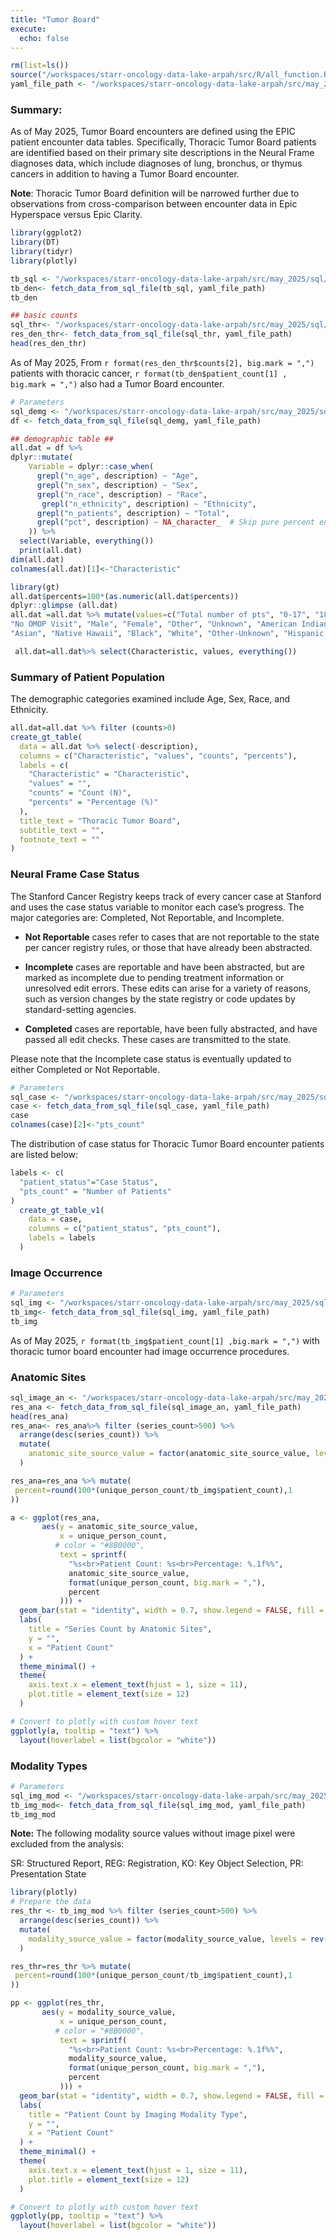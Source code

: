 ```yaml
---
title: "Tumor Board"
execute:
  echo: false
---
```

```r
rm(list=ls())
source("/workspaces/starr-oncology-data-lake-arpah/src/R/all_function.R", encoding = "UTF-8")
yaml_file_path <- "/workspaces/starr-oncology-data-lake-arpah/src/may_2025/sql_params.yml"
```


### Summary:
As of May 2025, Tumor Board encounters are defined using the EPIC patient encounter data tables.
Specifically, Thoracic Tumor Board patients are identified based on their primary site descriptions in the Neural Frame diagnoses data, which include diagnoses of lung, bronchus, or thymus cancers in addition to having a Tumor Board encounter. 

**Note**: Thoracic Tumor Board definition will be narrowed further due to observations from cross-comparison between encounter data in Epic Hyperspace versus Epic Clarity. 


```r
library(ggplot2)
library(DT)
library(tidyr)
library(plotly)

tb_sql <- "/workspaces/starr-oncology-data-lake-arpah/src/may_2025/sql/tumor_board/tumor_board_thoracic_person_metrics.sql"
tb_den<- fetch_data_from_sql_file(tb_sql, yaml_file_path)
tb_den
```

```r
## basic counts 
sql_thr<- "/workspaces/starr-oncology-data-lake-arpah/src/may_2025/sql/image_occ/image_occ_thoracic/image_occ_person_thr.sql"
res_den_thr<- fetch_data_from_sql_file(sql_thr, yaml_file_path)
head(res_den_thr)
```

As of May 2025, From `r format(res_den_thr$counts[2], big.mark = ",")` patients with thoracic cancer, `r format(tb_den$patient_count[1] , big.mark = ",")` also had a Tumor Board encounter. 

```r
# Parameters
sql_demg <- "/workspaces/starr-oncology-data-lake-arpah/src/may_2025/sql/tumor_board/tumor_board_thoracic_demographic_all.sql"
df <- fetch_data_from_sql_file(sql_demg, yaml_file_path)
```

```r
## demographic table ##
all.dat = df %>%
dplyr::mutate(
    Variable = dplyr::case_when(
      grepl("n_age", description) ~ "Age",
      grepl("n_sex", description) ~ "Sex",
      grepl("n_race", description) ~ "Race",
       grepl("n_ethnicity", description) ~ "Ethnicity",
      grepl("n_patients", description) ~ "Total",
      grepl("pct", description) ~ NA_character_  # Skip pure percent entries for the type
    )) %>%
  select(Variable, everything())
  print(all.dat)
dim(all.dat)
colnames(all.dat)[1]<-"Characteristic"
```


```r
library(gt)
all.dat$percents=100*(as.numeric(all.dat$percents))
dplyr::glimpse (all.dat)
all.dat =all.dat %>% mutate(values=c("Total number of pts", "0-17", "18-44", "45-64", "65+",
"No OMOP Visit", "Male", "Female", "Other", "Unknown", "American Indian-Alaska Native",
"Asian", "Native Hawaii", "Black", "White", "Other-Unknown", "Hispanic Latino ", "NOT Hispanic Latino", "Other-Missing" ))

 all.dat=all.dat%>% select(Characteristic, values, everything())
```

### Summary of Patient Population

The demographic categories examined include Age, Sex, Race, and Ethnicity.

```r
all.dat=all.dat %>% filter (counts>0)
create_gt_table(
  data = all.dat %>% select(-description),
  columns = c("Characteristic", "values", "counts", "percents"),
  labels = c(
    "Characteristic" = "Characteristic",
    "values" = "",
    "counts" = "Count (N)",
    "percents" = "Percentage (%)"
  ),
  title_text = "Thoracic Tumor Board",
  subtitle_text = "",
  footnote_text = ""
)
```

### Neural Frame Case Status 
The Stanford Cancer Registry keeps track of every cancer case at Stanford and uses the case status variable to monitor each case’s progress. The major categories are: Completed, Not Reportable, and Incomplete.

- **Not Reportable** cases refer to cases that are not reportable to the state per cancer registry rules, or those that have already been abstracted.

- **Incomplete** cases are reportable and have been abstracted, but are marked as incomplete due to pending treatment information or unresolved edit errors. These edits can arise for a variety of reasons, such as version changes by the state registry or code updates by standard-setting agencies.

- **Completed** cases are reportable, have been fully abstracted, and have passed all edit checks. These cases are transmitted to the state.

Please note that the Incomplete case status is eventually updated to either Completed or Not Reportable.

```r
# Parameters
sql_case <- "/workspaces/starr-oncology-data-lake-arpah/src/may_2025/sql/tumor_board/tumor_board_thoracic_case_status.sql"
case <- fetch_data_from_sql_file(sql_case, yaml_file_path)
case
colnames(case)[2]<-"pts_count"
```
The distribution of case status for Thoracic Tumor Board encounter patients are listed below: 

```r
labels <- c(
  "patient_status"="Case Status",
  "pts_count" = "Number of Patients"
)
  create_gt_table_v1(
    data = case,
    columns = c("patient_status", "pts_count"),
    labels = labels
  )
```


### Image Occurrence 
```r
# Parameters
sql_img <- "/workspaces/starr-oncology-data-lake-arpah/src/may_2025/sql/tumor_board/tumor_board_thoracic_imag_occ.sql"
tb_img<- fetch_data_from_sql_file(sql_img, yaml_file_path)
tb_img
```
As of May 2025, `r format(tb_img$patient_count[1] ,big.mark = ",")` with thoracic tumor board encounter had image occurrence procedures.

::: {.panel-tabset}

### Anatomic Sites
```r
sql_image_an <- "/workspaces/starr-oncology-data-lake-arpah/src/may_2025/sql/tumor_board/tumor_board_thoracic_imag_occ_anatomic.sql"
res_ana <- fetch_data_from_sql_file(sql_image_an, yaml_file_path)
head(res_ana)
res_ana<- res_ana%>% filter (series_count>500) %>%
  arrange(desc(series_count)) %>%
  mutate(
    anatomic_site_source_value = factor(anatomic_site_source_value, levels = rev(unique(anatomic_site_source_value)))
  )

res_ana=res_ana %>% mutate(
 percent=round(100*(unique_person_count/tb_img$patient_count),1
))
```
```r
a <- ggplot(res_ana, 
       aes(y = anatomic_site_source_value, 
           x = unique_person_count, 
          # color = "#8B0000",
           text = sprintf(
             "%s<br>Patient Count: %s<br>Percentage: %.1f%%",
             anatomic_site_source_value,
             format(unique_person_count, big.mark = ","),
             percent
           ))) +
  geom_bar(stat = "identity", width = 0.7, show.legend = FALSE, fill = "#8B0000") +
  labs(
    title = "Series Count by Anatomic Sites",
    y = "",
    x = "Patient Count"
  ) +
  theme_minimal() +
  theme(
    axis.text.x = element_text(hjust = 1, size = 11),
    plot.title = element_text(size = 12)
  ) 

# Convert to plotly with custom hover text
ggplotly(a, tooltip = "text") %>%
  layout(hoverlabel = list(bgcolor = "white"))
```



### Modality Types 
```r
# Parameters
sql_img_mod <- "/workspaces/starr-oncology-data-lake-arpah/src/may_2025/sql/tumor_board/tumor_board_thoracic_imag_occ_modality.sql"
tb_img_mod<- fetch_data_from_sql_file(sql_img_mod, yaml_file_path)
tb_img_mod
```


**Note:** The following modality source values without image pixel were excluded from the analysis:

SR: Structured Report, REG: Registration, KO: Key Object Selection, PR: Presentation State


```r
library(plotly)
# Prepare the data
res_thr <- tb_img_mod %>% filter (series_count>500) %>%
  arrange(desc(series_count)) %>%
  mutate(
    modality_source_value = factor(modality_source_value, levels = rev(unique(modality_source_value)))
  )

res_thr=res_thr %>% mutate(
 percent=round(100*(unique_person_count/tb_img$patient_count),1
))
```

```r
pp <- ggplot(res_thr, 
       aes(y = modality_source_value, 
           x = unique_person_count, 
          # color = "#8B0000",
           text = sprintf(
             "%s<br>Patient Count: %s<br>Percentage: %.1f%%",
             modality_source_value,
             format(unique_person_count, big.mark = ","),
             percent
           ))) +
  geom_bar(stat = "identity", width = 0.7, show.legend = FALSE, fill = "#8B0000") +
  labs(
    title = "Patient Count by Imaging Modality Type",
    y = "",
    x = "Patient Count"
  ) +
  theme_minimal() +
  theme(
    axis.text.x = element_text(hjust = 1, size = 11),
    plot.title = element_text(size = 12)
  ) 

# Convert to plotly with custom hover text
ggplotly(pp, tooltip = "text") %>%
  layout(hoverlabel = list(bgcolor = "white"))
```

:::

